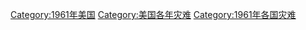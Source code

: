 [[Category:1961年美国|Category:1961年美国]]
[[Category:美国各年灾难|Category:美国各年灾难]]
[[Category:1961年各国灾难|Category:1961年各国灾难]]